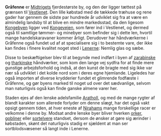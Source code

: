 {{title:Gråfenne}}
{{author:Laura Holmegaard}}
{{timestamp:2009-09-19T20:00:05Z}}
{{copyright:Gråfenne}}
'''Gråfenne''' er [[Midtriget|Midtrigets]] fjerdestørste by, og den der ligger tættest på grænsen til [[Vestlenet]]. Den lille købstad med de tækkede træhuse og rene gader har gennem de sidste par hundrede år udviklet sig fra at være en almindelig landsby til at blive en mindre markedsstad, da den ligesom [[Kongebyen]] ligger ved [[Kongevejen]], som fører ind i Vestlenet, og dermed også til samtlige tømmer- og minebyer som befinder sig i dette len, hvortil mange handelskaravaner kommer årligt. Derudover har håndværkerne i Gråfenne også fundet ud af at specialisere sig i to bestemte vare, der ikke kan findes i finere kvalitet noget sted i [[Lenerne]]: Nemlig glas og sæbe.

Disse to beskæftigelser blev til at begynde med indført i byen af [[zarabinsk|zarabinske]] og [[tharkinsk|tharkinske]] håndværker, som kom den lange vej sydfra for at finde mere gunstige arbejdsforhold og indså, at den kunst de bragte med sig ikke var nær så udviklet i det kolde nord som i deres egne hjemlande. Ligeledes har også importen af diverse krydderier fundet et glimrende fodfæste i Gråfenne, og gør byens marked til noget ud over det sædvanlige, selvom man naturligvis også kan finde ganske almene varer her.

Staden ejes af den lenske adelsfamilie [[Aratholl]], og med de mange rygter af blandt karakter som allerede forlyder om denne slægt, har det også vakt opsigt gennem tiden, at hver eneste af [[Niraham|Nirahams]] mange forskellige racer er velkomne i denne by. Modsat andre lenske byer bliver hverken [[ork|orker]], [[goblin|gobliner]] eller [[sortelver|sortelvere]] standset, dersom de ønsker at gøre sig ærinder i købstaden, skønt det naturligvis stadig er sjældent at man ser sortblodsvæsener så langt inde i Lenerne.